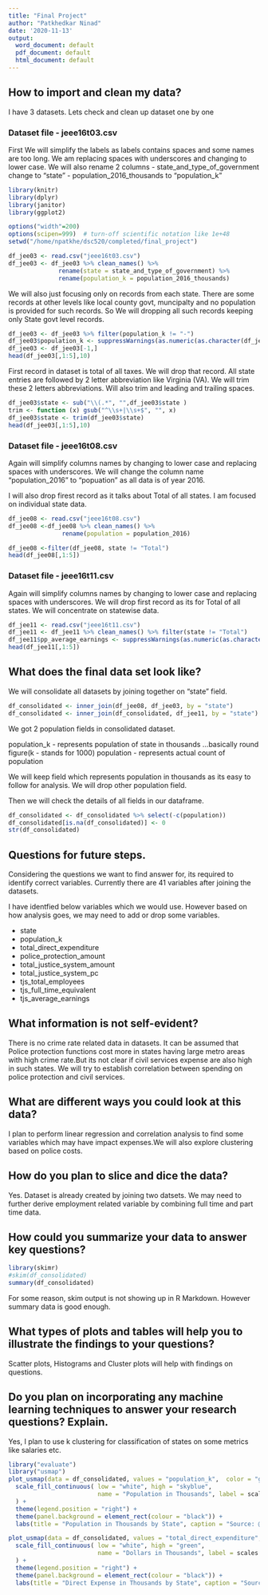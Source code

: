 ```yaml
---
title: "Final Project"
author: "Patkhedkar Ninad"
date: '2020-11-13'
output:
  word_document: default
  pdf_document: default
  html_document: default
---
```


## How to import and clean my data?

I have 3 datasets. Lets check and clean up dataset one by one

### Dataset file - jeee16t03.csv

First We will simplify the labels as labels contains spaces and some names are too long. We am replacing spaces with underscores and changing to lower case. We will also rename 2 columns
- state_and_type_of_government change to "state"
- population_2016_thousands to "population_k"

```r
library(knitr)
library(dplyr)
library(janitor)
library(ggplot2)

options("width"=200)
options(scipen=999)  # turn-off scientific notation like 1e+48
setwd("/home/npatkhe/dsc520/completed/final_project")

df_jee03 <- read.csv("jeee16t03.csv")
df_jee03 <- df_jee03 %>% clean_names() %>%
              rename(state = state_and_type_of_government) %>%
              rename(population_k = population_2016_thousands)
```

We will also just focusing only on records from each state. There are some records at other levels like local county govt, muncipalty and no population is provided for such records. So We will dropping all such records keeping only State govt level records.

```r
df_jee03 <- df_jee03 %>% filter(population_k != "-")
df_jee03$population_k <- suppressWarnings(as.numeric(as.character(df_jee03$population_k)))
df_jee03 <- df_jee03[-1,]
head(df_jee03[,1:5],10)
```

First record in dataset is total of all taxes. We will drop that record.
All state entries are followed by 2 letter abbreviation like Virginia (VA). We will trim these 2 letters abbreviations. Will also trim and leading and trailing spaces.
```r
df_jee03$state <- sub("\\(.*", "",df_jee03$state )
trim <- function (x) gsub("^\\s+|\\s+$", "", x)
df_jee03$state <- trim(df_jee03$state)
head(df_jee03[,1:5],10)
```

### Dataset file - jeee16t08.csv

Again will simplify columns names by changing to lower case and replacing spaces with underscores. We will change the column name "population_2016" to "popuation" as all data is of year 2016.

I will also drop firest record as it talks about Total of all states. I am focused on individual state data.
```r
df_jee08 <- read.csv("jeee16t08.csv")
df_jee08 <-df_jee08 %>% clean_names() %>%
               rename(population = population_2016)

df_jee08 <-filter(df_jee08, state != "Total")
head(df_jee08[,1:5])
```

### Dataset file - jeee16t11.csv
Again will simplify columns names by changing to lower case and replacing spaces with underscores.
We will drop first record as its for Total of all states. We will concentrate on statewise data.
```r
df_jee11 <- read.csv("jeee16t11.csv")
df_jee11 <- df_jee11 %>% clean_names() %>% filter(state != "Total")
df_jee11$pp_average_earnings <- suppressWarnings(as.numeric(as.character(df_jee11$pp_average_earnings)))
head(df_jee11[,1:5]) 
```

## What does the final data set look like?
We will consolidate all datasets by joining together on "state" field.
```r
df_consolidated <- inner_join(df_jee08, df_jee03, by = "state")
df_consolidated <- inner_join(df_consolidated, df_jee11, by = "state")
```
We got 2 population fields in consolidated dataset.

population_k  - represents population of state in thousands ...basically round figure(k - stands for 1000)
population -  represents actual count of population

We will keep field which represents population in thousands as its easy to follow for analysis. We will drop other population field.

Then we will check the details of all fields in our dataframe.

```r
df_consolidated <- df_consolidated %>% select(-c(population))
df_consolidated[is.na(df_consolidated)] <- 0
str(df_consolidated)
```

## Questions for future steps.
Considering the questions we want to find answer for, its required to identify correct variables. Currently there are 41 variables after joining the datasets.

I have identfied below variables which we would use. However based on how analysis goes, we may need to add or drop some variables.

- state
- population_k
- total_direct_expenditure
- police_protection_amount
- total_justice_system_amount
- total_justice_system_pc
- tjs_total_employees
- tjs_full_time_equivalent
- tjs_average_earnings

## What information is not self-evident?
There is no crime rate related data in datasets. It can be assumed that Police protection functions cost more in states having large metro areas with high crime rate.But its not clear if civil services expense are also high in such states. We will try to establish correlation between spending on police protection and civil services.

## What are different ways you could look at this data? 
I plan to perform linear regression and correlation analysis to find some variables which may have impact expenses.We will also explore clustering based on police costs. 

## How do you plan to slice and dice the data? 
Yes. Dataset is already created by joining two datsets. We may need to further derive employment related variable by combining full time and part time data.

## How could you summarize your data to answer key questions? 
```r
library(skimr)
#skim(df_consolidated)
summary(df_consolidated)
```
For some reason, skim output is not showing up in R Markdown. However summary data is good enough.

## What types of plots and tables will help you to illustrate the findings to your questions?
Scatter plots, Histograms and Cluster plots will help with findings on questions.

## Do you plan on incorporating any machine learning techniques to answer your research questions? Explain. 
Yes, I plan to use k clustering for classification of states on some metrics like salaries etc.

```r
library("evaluate")
library("usmap")
plot_usmap(data = df_consolidated, values = "population_k",  color = "grey", labels=TRUE) + 
  scale_fill_continuous( low = "white", high = "skyblue", 
                         name = "Population in Thousands", label = scales::comma
  ) + 
  theme(legend.position = "right") + 
  theme(panel.background = element_rect(colour = "black")) + 
  labs(title = "Population in Thousands by State", caption = "Source: @https://bjs.gov")

plot_usmap(data = df_consolidated, values = "total_direct_expenditure",  color = "grey", labels=FALSE) + 
  scale_fill_continuous( low = "white", high = "green", 
                         name = "Dollars in Thousands", label = scales::comma
  ) + 
  theme(legend.position = "right") + 
  theme(panel.background = element_rect(colour = "black")) + 
  labs(title = "Direct Expense in Thousands by State", caption = "Source: @https://bjs.gov")
```
